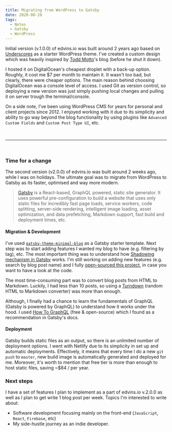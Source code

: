 ```yaml
---
title: Migrating from WordPress to Gatsby
date: 2020-08-20
tags:
  - Notes
  - Gatsby
  - WordPress
---
```


Initial version (v.1.0.0) of edvins.io was built around 2 years ago based on [Underscores](https://underscores.me/) as a starter WordPress theme. I've created a custom design which was heavily inspired by [Todd Motto](http://toddmotto.com/)'s blog (before he shut it down).

I hosted it on DigitalOcean's cheapest droplet with a back-up option. Roughly, it cost me \$7 per month to maintain it. It wasn't too bad, but clearly, there were cheaper options. The main reason behind choosing DigitalOcean was a console level of access. I used Git as version control, so deploying a new version was just simply pushing local changes and pulling it on server trough the terminal/console.

On a side note, I've been using WordPress CMS for years for personal and client projects since 2012. I enjoyed working with it due to its simplicity and ability to go way beyond the blog functionality by using plugins like `Advanced Custom Fields` and `Custom Post Type UI`, etc.

<br />

---

<br />

### Time for a change

The second version (v2.0.0) of edvins.io was built around 2 weeks ago, while I was on holidays. The ultimate goal was to migrate from WordPress to Gatsby as its faster, optimised and way more modern.

> [Gatsby](https://www.gatsbyjs.com/) is a React-based, GraphQL powered, static site generator. It uses powerful pre-configuration to build a website that uses only static files for incredibly fast page loads, service workers, code splitting, server-side rendering, intelligent image loading, asset optimization, and data prefetching, Markdown support, fast build and deployment times, etc.

#### Migration & Development

I've used [`gatsby-theme-minimal-blog`](https://github.com/LekoArts/gatsby-themes/tree/master/themes/gatsby-theme-minimal-blog) as a Gatsby starter template. Next step was to start adding features I wanted my blog to have (e.g. filtering by tag), etc. The most important thing was to understand how [Shadowing mechanism in Gatsby](https://www.gatsbyjs.org/docs/themes/shadowing/) works. I'm still working on adding new features (e.g. search by blog post name) and I fully [open-sourced this project](https://github.com/ummahusla/edvins-io), in case you want to have a look at the code.

The most time-consuming part was to convert blog posts from HTML to Markdown. Luckily, I had less than 10 posts, so using a [Turndown](https://domchristie.github.io/turndown/) (random HTML to Markdown converter) was more than enough.

Although, I finally had a chance to learn the fundamentals of GraphQL (Gatsby is powered by GraphQL) to understand how it works under the hood. I used [How To GraphQL](https://www.howtographql.com/) (free & open-source) which I found as a recommendation in Gatsby's docs.

#### Deployment

Gatsby builds static files as an output, so there is an unlimited number of deployment options. I went with Netlify due to its simplicity in set up and automatic deployments. Effectively, it means that every time I do a new `git push` to `master`, new build image is automatically generated and deployed for me. Moreover, it's worth to mention that free tier is more than enough to host static files, saving ~\$84 / per year.

### Next steps

I have a set of features I plan to implement as a part of edvins.io v.2.0.0 as well as I plan to get write 1 blog post per week. Topics I'm interested to write about:

- Software development focusing mainly on the front-end (`JavaScript`, `React`, `Firebase`, etc)
- My side-hustle journey as an indie developer.
